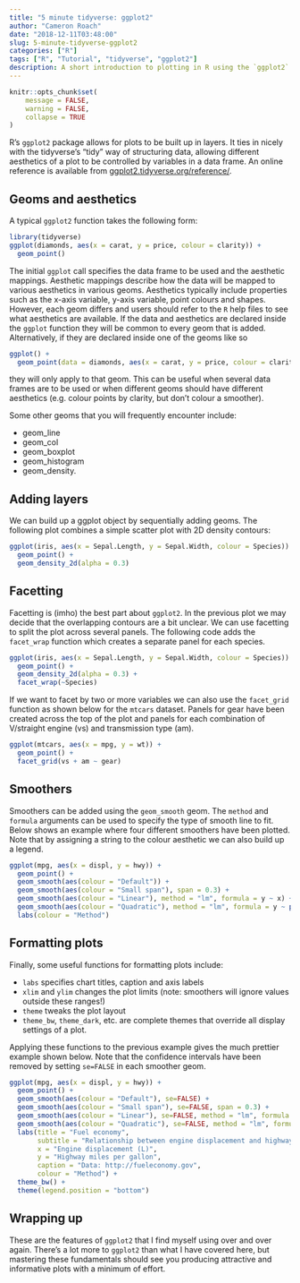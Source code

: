 ```yaml
---
title: "5 minute tidyverse: ggplot2"
author: "Cameron Roach"
date: "2018-12-11T03:48:00"
slug: 5-minute-tidyverse-ggplot2
categories: ["R"]
tags: ["R", "Tutorial", "tidyverse", "ggplot2"]
description: A short introduction to plotting in R using the `ggplot2` package.
---
```


```r
knitr::opts_chunk$set(
	message = FALSE,
	warning = FALSE,
	collapse = TRUE
)
```


R's `ggplot2` package allows for plots to be built up in layers. It ties in nicely with the tidyverse's "tidy" way of structuring data, allowing different aesthetics of a plot to be controlled by variables in a data frame. An online reference is available from [ggplot2.tidyverse.org/reference/](https://ggplot2.tidyverse.org/reference/).


## Geoms and aesthetics

A typical `ggplot2` function takes the following form:

```r
library(tidyverse)
ggplot(diamonds, aes(x = carat, y = price, colour = clarity)) +
  geom_point()
```

The initial `ggplot` call specifies the data frame to be used and the aesthetic mappings. Aesthetic mappings describe how the data will be mapped to various aesthetics in various geoms. Aesthetics typically include properties such as the x-axis variable, y-axis variable, point colours and shapes. However, each geom differs and users should refer to the `R` help files to see what aesthetics are available. If the data and aesthetics are declared inside the `ggplot` function they will be common to every geom that is added. Alternatively, if they are declared inside one of the geoms like so

```r
ggplot() +
  geom_point(data = diamonds, aes(x = carat, y = price, colour = clarity))
```

they will only apply to that geom. This can be useful when several data frames are to be used or when different geoms should have different aesthetics (e.g. colour points by clarity, but don't colour a smoother).

Some other geoms that you will frequently encounter include:

* geom_line
* geom_col
* geom_boxplot
* geom_histogram
* geom_density.

## Adding layers

We can build up a ggplot object by sequentially adding geoms. The following plot combines a simple scatter plot with 2D density contours:

```r
ggplot(iris, aes(x = Sepal.Length, y = Sepal.Width, colour = Species)) +
  geom_point() +
  geom_density_2d(alpha = 0.3)
```

## Facetting

Facetting is (imho) the best part about `ggplot2`. In the previous plot we may decide that the overlapping contours are a bit unclear. We can use facetting to split the plot across several panels. The following code adds the `facet_wrap` function which creates a separate panel for each species.

```r
ggplot(iris, aes(x = Sepal.Length, y = Sepal.Width, colour = Species)) +
  geom_point() +
  geom_density_2d(alpha = 0.3) +
  facet_wrap(~Species)
```

If we want to facet by two or more variables we can also use the `facet_grid` function as shown below for the `mtcars` dataset. Panels for gear have been created across the top of the plot and panels for each combination of V/straight engine (vs) and transmission type (am).

```r
ggplot(mtcars, aes(x = mpg, y = wt)) + 
  geom_point() + 
  facet_grid(vs + am ~ gear)
```



## Smoothers

Smoothers can be added using the `geom_smooth` geom. The `method` and `formula` arguments can be used to specify the type of smooth line to fit. Below shows an example where four different smoothers have been plotted. Note that by assigning a string to the colour aesthetic we can also build up a legend.

```r
ggplot(mpg, aes(x = displ, y = hwy)) + 
  geom_point() +
  geom_smooth(aes(colour = "Default")) +
  geom_smooth(aes(colour = "Small span"), span = 0.3) +
  geom_smooth(aes(colour = "Linear"), method = "lm", formula = y ~ x) +
  geom_smooth(aes(colour = "Quadratic"), method = "lm", formula = y ~ poly(x, 2)) +
  labs(colour = "Method")
```


## Formatting plots

Finally, some useful functions for formatting plots include:

* `labs` specifies chart titles, caption and axis labels
* `xlim` and `ylim` changes the plot limits (note: smoothers will ignore values outside these ranges!)
* `theme` tweaks the plot layout
* `theme_bw`, `theme_dark`, etc. are complete themes that override all display settings of a plot.

Applying these functions to the previous example gives the much prettier example shown below. Note that the confidence intervals have been removed by setting `se=FALSE` in each smoother geom.

```r
ggplot(mpg, aes(x = displ, y = hwy)) + 
  geom_point() +
  geom_smooth(aes(colour = "Default"), se=FALSE) +
  geom_smooth(aes(colour = "Small span"), se=FALSE, span = 0.3) +
  geom_smooth(aes(colour = "Linear"), se=FALSE, method = "lm", formula = y ~ x) +
  geom_smooth(aes(colour = "Quadratic"), se=FALSE, method = "lm", formula = y ~ poly(x, 2)) +
  labs(title = "Fuel economy",
       subtitle = "Relationship between engine displacement and highway miles",
       x = "Engine displacement (L)",
       y = "Highway miles per gallon",
       caption = "Data: http://fueleconomy.gov",
       colour = "Method") +
  theme_bw() + 
  theme(legend.position = "bottom")
```


## Wrapping up

These are the features of `ggplot2` that I find myself using over and over again. There's a lot more to `ggplot2` than what I have covered here, but mastering these fundamentals should see you producing attractive and informative plots with a minimum of effort.

